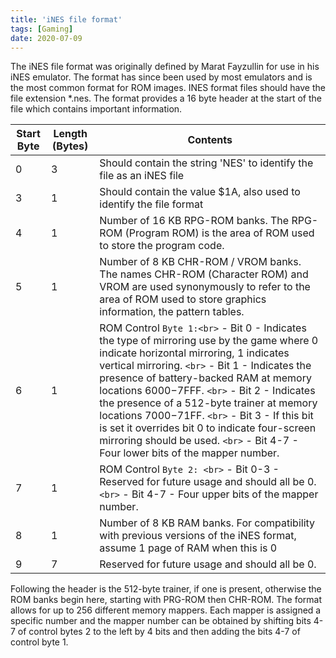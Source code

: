 ```yaml
---
title: 'iNES file format'
tags: [Gaming]
date: 2020-07-09
---
```


The iNES file format was originally defined by Marat Fayzullin for use in his
iNES emulator. The format has since been used by most emulators and is the most
common format for ROM images. INES format files should have the file extension
\*.nes. The format provides a 16 byte header at the start of the file which
contains important information.

| Start Byte | Length (Bytes) | Contents                                                                                                                                                                                                                                                                                                                                                                                                                                                                                                                   |
| ---------- | -------------- | -------------------------------------------------------------------------------------------------------------------------------------------------------------------------------------------------------------------------------------------------------------------------------------------------------------------------------------------------------------------------------------------------------------------------------------------------------------------------------------------------------------------------- |
| 0          | 3              | Should contain the string 'NES' to identify the file as an iNES file                                                                                                                                                                                                                                                                                                                                                                                                                                                       |
| 3          | 1              | Should contain the value $1A, also used to identify the file format                                                                                                                                                                                                                                                                                                                                                                                                                                                        |
| 4          | 1              | Number of 16 KB RPG-ROM banks. The RPG-ROM (Program ROM) is the area of ROM used to store the program code.                                                                                                                                                                                                                                                                                                                                                                                                                |
| 5          | 1              | Number of 8 KB CHR-ROM / VROM banks. The names CHR-ROM (Character ROM) and VROM are used synonymously to refer to the area of ROM used to store graphics information, the pattern tables.                                                                                                                                                                                                                                                                                                                                  |
| 6          | 1              | ROM Control `Byte 1:<br>` - Bit 0 - Indicates the type of mirroring use by the game where 0 indicate horizontal mirroring, 1 indicates vertical mirroring. `<br>` - Bit 1 - Indicates the presence of battery-backed RAM at memory locations $6000-$7FFF. `<br>` - Bit 2 - Indicates the presence of a 512-byte trainer at memory locations $7000-$71FF. `<br>` - Bit 3 - If this bit is set it overrides bit 0 to indicate four-screen mirroring should be used. `<br>` - Bit 4-7 - Four lower bits of the mapper number. |
| 7          | 1              | ROM Control `Byte 2: <br>` - Bit 0-3 - Reserved for future usage and should all be 0. `<br>` - Bit 4-7 - Four upper bits of the mapper number.                                                                                                                                                                                                                                                                                                                                                                             |
| 8          | 1              | Number of 8 KB RAM banks. For compatibility with previous versions of the iNES format, assume 1 page of RAM when this is 0                                                                                                                                                                                                                                                                                                                                                                                                 |
| 9          | 7              | Reserved for future usage and should all be 0.                                                                                                                                                                                                                                                                                                                                                                                                                                                                             |

Following the header is the 512-byte trainer, if one is present, otherwise the
ROM banks begin here, starting with PRG-ROM then CHR-ROM. The format allows for
up to 256 different memory mappers. Each mapper is assigned a specific number
and the mapper number can be obtained by shifting bits 4-7 of control bytes 2 to
the left by 4 bits and then adding the bits 4-7 of control byte 1.

